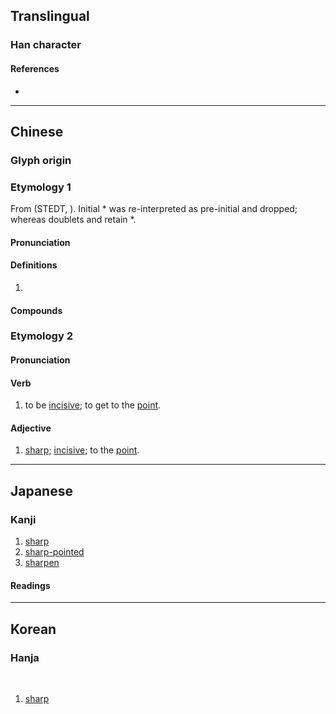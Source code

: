 {{character info}}
==Translingual==

===Han character===
{{Han char|rn=18|rad=刀|as=08|sn=10|four=92800|canj=FFLN|ids=⿰炎刂}}

====References====
* {{Han ref|kx=0141.320|dkj=02059|dj=0321.110|hdz=10346.010|uh=5261|ud=21089|bh=D0E6|bd=53478}}

----

==Chinese==
{{zh-forms}}

===Glyph origin===
{{Han etym}}

===Etymology 1===
From {{inh|zh|sit-pro|*s-rjam||sharp}} (STEDT, {{zh-ref|Schuessler, 2007}}). Initial *{{IPAfont|r-}} was re-interpreted as pre-initial and dropped; whereas doublets {{och-l|磏|tr=*r(i)am|whetstone}} and {{och-l|鐮|sickle}} retain *{{IPAfont|r-}}.

====Pronunciation====
{{zh-pron
|m=shàn
|c=sim6
|mc=y
|oc=y
|cat=
}}

====Definitions====
{{zh-hanzi}}

# {{zh-used2|p}}

====Compounds====
{{zh-der|剡溪|剡剡|剡牘}}

===Etymology 2===

====Pronunciation====
{{zh-pron
|m=yǎn
|c=jim5
|mc=y
|oc=y
|cat=
}}

====Verb====
{{zh-verb}}

# {{gloss|Of the written word}} to be [[incisive]]; to get to the [[point]].
#: {{syn|zh|削尖}}

====Adjective====
{{head|zh|adjective}}

# {{gloss|Of the written word}} [[sharp]]; [[incisive]]; to the [[point]].
#: {{syn|zh|銳利}}

----

==Japanese==

===Kanji===
{{ja-kanji|grade=|rs=刀08}}

# [[sharp]]
# [[sharp-pointed]]
# [[sharpen]]

====Readings====
{{ja-readings|on=えん,せん,ぜん|kun=するどい,そるどくする,けずる}}

----

==Korean==

===Hanja===
{{ko-hanja|섬}}<br>{{ko-hanja|염}}

# [[sharp]]
